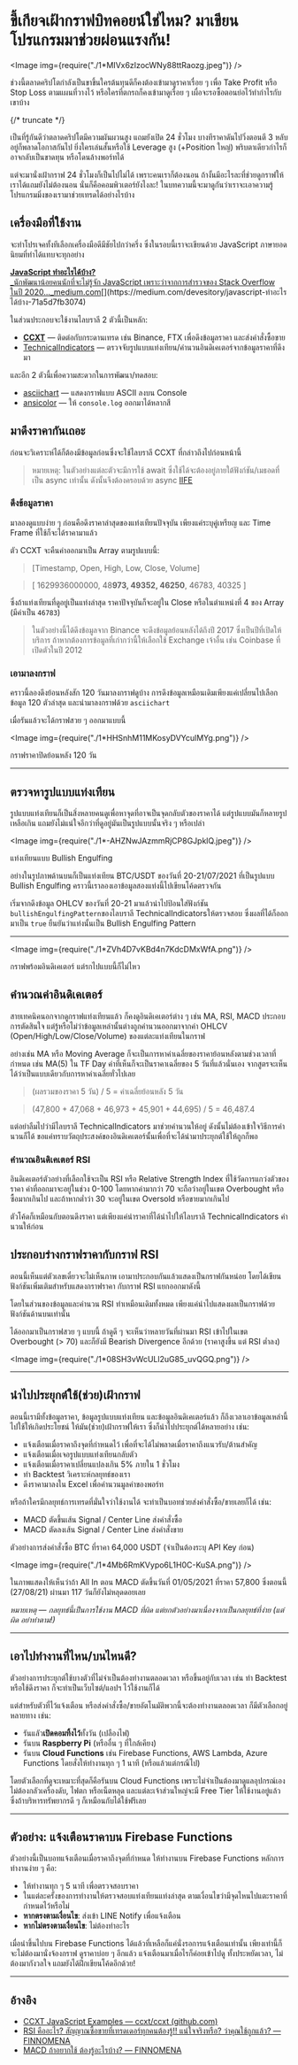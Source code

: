 
# ขี้เกียจเฝ้ากราฟบิทคอยน์ใช่ไหม? มาเขียนโปรแกรมมาช่วยผ่อนแรงกัน!

<Image img={require("./1*MIVx6zIzocWNy88ttRaozg.jpeg")} />

ช่วงนี้ตลาดคริปโตกำลังเป็นขาขึ้นใครต้นทุนดีก็คงต้องเข้ามาดูราคาเรื่อย ๆ เพื่อ Take Profit หรือ Stop Loss ตามแผนที่วางไว้ หรือใครที่ตกรถก็คงเข้ามาดูเรื่อย ๆ เผื่อจะรอซื้อตอนย่อไว้ทำกำไรกับเขาบ้าง

{/* truncate */}

เป็นที่รู้กันดีว่าตลาดคริปโตมีความผันผวนสูง แถมยังเปิด 24 ชั่วโมง บางทีราคาดันไปวิ่งตอนตี 3 หลับอยู่ก็พลาดโอกาสกันไป ยิ่งใครเล่นสั้นหรือใช้ Leverage สูง (+Position ใหญ่) พริบตาเดียวกำไรก็อาจกลับเป็นขาดทุน หรือโดนล้างพอร์ทได้

แต่จะมานั่งเฝ้ากราฟ 24 ชั่วโมงก็เป็นไปไม่ได้ เพราะคนเราก็ต้องนอน ถ้างั้นมีอะไรละที่ช่วยดูกราฟให้เราได้แถมยังไม่ต้องนอน นั่นก็คือคอมพิวเตอร์ยังไงละ! ในบทความนี้จะมาดูกันว่าเราจะเอาความรู้โปรแกรมมิ่งของเรามาช่วยเทรดได้อย่างไรบ้าง

## เครื่องมือที่ใช้งาน

จะทำโปรเจคทั้งทีเลือกเครื่องมือดีมีชัยไปกว่าครึ่ง ซึ่งในรอบนี้เราจะเขียนด้วย JavaScript ภาษายอดนิยมที่ทำได้แทบจะทุกอย่าง

[**JavaScript ทำอะไรได้บ้าง?**  
\_นักพัฒนาน้อยคนนักที่จะไม่รู้จัก JavaScript เพราะว่าจากการสำรวจของ Stack Overflow ในปี 2020…\_medium.com](https://medium.com/devesitory/javascript-ทำอะไรได้บ้าง-71a5d7fb3074 "https://medium.com/devesitory/javascript-%E0%B8%97%E0%B8%B3%E0%B8%AD%E0%B8%B0%E0%B9%84%E0%B8%A3%E0%B9%84%E0%B8%94%E0%B9%89%E0%B8%9A%E0%B9%89%E0%B8%B2%E0%B8%87-71a5d7fb3074")[](https://medium.com/devesitory/javascript-ทำอะไรได้บ้าง-71a5d7fb3074)

ในส่วนประกอบจะใช้งานไลบราลี 2 ตัวนี้เป็นหลัก:

- [**CCXT**](https://github.com/ccxt/ccxt) — ติดต่อกับกระดานเทรด เช่น Binance, FTX เพื่อดึงข้อมูลราคา และส่งคำสั่งซื้อขาย
- [TechnicalIndicators](https://github.com/anandanand84/technicalindicators) — ตรวจจับรูปแบบแท่งเทียน/คำนวนอินดิเคเตอร์จากข้อมูลราคาที่ดึงมา

และอีก 2 ตัวนี้เพื่อความสะดวกในการพัฒนา/ทดสอบ:

- [asciichart](https://github.com/kroitor/asciichart) — แสดงกราฟแบบ ASCII ลงบน Console
- [ansicolor](https://github.com/kroitor/ansicolor) — ให้ `console.log` ออกมาได้หลากสี

## มาดึงราคากันเถอะ

ก่อนจะวิเคราะห์ได้ก็ต้องมีข้อมูลก่อนซึ่งจะใช้ไลบราลี CCXT ที่กล่าวถึงไปก่อนหน้านี้

> หมายเหตุ: ในตัวอย่างแต่ละตัวจะมีการใช้ await ซึ่งใช้ได้จะต้องอยู่ภายใต้ฟังก์ชัน/เมธอดที่เป็น async เท่านั้น ดังนั้นจึงต้องครอบด้วย async [IIFE](https://developer.mozilla.org/en-US/docs/Glossary/IIFE)

### ดึงข้อมูลราคา

มาลองดูแบบง่าย ๆ ก่อนคือดึงราคาล่าสุดของแท่งเทียนปัจจุบัน เพียงแค่ระบุคู่เหรียญ และ Time Frame ที่ใช้ก็จะได้ราคามาแล้ว

ตัว CCXT จะคืนค่าออกมาเป็น Array ตามรูปแบบนี้:

> \[Timestamp, Open, High, Low, Close, Volume\]

> \[ 1629936000000, 48**973, 49352, 46250**, 46783, 40325 \]

ซึ่งถ้าแท่งเทียนที่ดูอยู่เป็นแท่งล่าสุด ราคาปัจจุบันก็จะอยู่ใน Close หรือในตำแหน่งที่ 4 ของ Array (มีค่าเป็น `46783`)

> ในตัวอย่างนี้ได้ดึงข้อมูลจาก Binance จะดึงข้อมูลย้อนหลังได้ถึงปี 2017 ซึ่งเป็นปีที่เปิดให้บริการ ถ้าหากต้องการข้อมูลที่เก่ากว่านี้ให้เลือกใช้ Exchange เจ้าอื่น เช่น Coinbase ที่เปิดตัวในปี 2012

### เอามาลงกราฟ

คราวนี้ลองดึงย้อนหลังสัก 120 วันมาลงกราฟดูบ้าง การดึงข้อมูลเหมือนเดิมเพียงแค่เปลี่ยนไปเลือกข้อมูล 120 ตัวล่าสุด และนำมาลงกราฟด้วย `asciichart`

เมื่อรันแล้วจะได้กราฟสวย ๆ ออกมาแบบนี้

<Image img={require("./1*HHSnhM11MKosyDVYculMYg.png")} />

กราฟราคาปิดย้อนหลัง 120 วัน

---

## ตรวจหารูปแบบแท่งเทียน

รูปแบบแท่งเทียนก็เป็นสิ่งหลายคนดูเพื่อหาจุดที่อาจเป็นจุดกลับตัวของราคาได้ แต่รูปแบบมันก็หลายรูปเหลือเกิน แถมยังไม่แน่ใจอีกว่าที่ดูอยู่มันเป็นรูปแบบนั้นจริง ๆ หรือเปล่า

<Image img={require("./1*-AHZNwJAzmmRjCP8GJpklQ.jpeg")} />

แท่งเทียนแบบ Bullish Engulfing

อย่างในรูปภาพด้านบนก็เป็นแท่งเทียน BTC/USDT ของวันที่ 20-21/07/2021 ที่เป็นรูปแบบ Bullish Engulfing คราวนี้เราลองเอาข้อมูลสองแท่งนี้ไปเขียนโค้ดตรวจกัน

เริ่มจากดึงข้อมูล OHLCV ของวันที่ 20-21 มาแล้วนำไปป้อนใส่ฟังก์ชัน `bullishEngulfingPattern`ของไลบราลี TechnicalIndicatorsให้ตรวจสอบ ซึ่งผลที่ได้ก็ออกมาเป็น `true` ยืนยันว่าแท่งนั้นเป็น Bullish Engulfing Pattern

---

<Image img={require("./1*ZVh4D7vKBd4n7KdcDMxWfA.png")} />

กราฟพร้อมอินดิเคเตอร์ แต่รกไปแบบนี้ก็ไม่ไหว

## คำนวณค่าอินดิเคเตอร์

สายเทคนิคนอกจากดูกราฟแท่งเทียนแล้ว ก็คงดูอินดิเคเตอร์ต่าง ๆ เช่น MA, RSI, MACD ประกอบการตัดสินใจ แต่รู้หรือไม่ว่าข้อมูลเหล่านั้นต่างถูกคำนวนออกมาจากค่า OHLCV (Open/High/Low/Close/Volume) ของแต่ละแท่งเทียนในกราฟ

อย่างเช่น MA หรือ Moving Average ก็จะเป็นการหาค่าเฉลี่ยของราคาย้อนหลังตามช่วงเวลาที่กำหนด เช่น MA(5) ใน TF Day ค่าที่เห็นก็จะเป็นราคาเฉลี่ยของ 5 วันที่แล้วนั่นเอง จากสูตรจะเห็นได้ว่าเป็นแบบเดียวกับการหาค่าเฉลี่ยทั่วไปเลย

> (ผลรวมของราคา 5 วัน) / 5 = ค่าเฉลี่ยย้อนหลัง 5 วัน

> (47,800 + 47,068 + 46,973 + 45,901 + 44,695) / 5 = 46,487.4

แต่อย่าลืมไปว่ามีไลบราลี TechnicalIndicators มาช่วยคำนวนให้อยู่ ดังนั้นไม่ต้องเข้าใจวิธีการคำนวนก็ได้ ขอแค่ทราบวัตถุประสงค์ของอินดิเคเตอร์นั้นเพื่อที่จะได้นำมาประยุกต์ใช้ให้ถูกก็พอ

### คำนวณอินดิเคเตอร์ RSI

อินดิเคเตอร์ตัวอย่างที่เลือกใช้จะเป็น RSI หรือ Relative Strength Index ที่ใช้วัดการแกว่งตัวของราคา ค่าที่ออกมาจะอยู่ในช่วง 0-100 โดยหากค่ามากว่า 70 จะถือว่าอยู่ในเขต Overbought หรือซื้อมากเกินไป และถ้าหากต่ำว่า 30 จะอยู่ในเขต Oversold หรือขายมากเกินไป

ตัวโค้ดก็เหมือนกับตอนดึงราคา แต่เพียงแค่นำราคาที่ได้นำไปให้ไลบราลี TechnicalIndicators คำนวนให้ก่อน

## ประกอบร่างกราฟราคากับกราฟ RSI

ตอนนี้เห็นแต่ตัวเลขเดี๋ยวจะไม่เห็นภาพ เอามาประกอบกันแล้วแสดงเป็นกราฟกันหน่อย โดยได้เขียนฟังก์ชันเพิ่มเติมสำหรับแสดงกราฟราคา กับกราฟ RSI แยกออกมาดังนี้

โดยในส่วนของข้อมูลและคำนวน RSI ทำเหมือนเดิมทั้งหมด เพียงแค่นำไปแสดงผลเป็นกราฟด้วยฟังก์ชันด้านบนเท่านั้น

ได้ออกมาเป็นกราฟสวย ๆ แบบนี้ ถ้าดูดี ๆ จะเห็นว่าหลายวันที่ผ่านมา RSI เข้าไปในเขต Overbought (> 70) และก็ยังมี Bearish Divergence อีกด้วย (ราคาสูงขึ้น แต่ RSI ต่ำลง)

<Image img={require("./1*08SH3vWcULl2uG85_uvQGQ.png")} />

---

## นำไปประยุกต์ใช้(ช่วย)เฝ้ากราฟ

ตอนนี้เรามีทั้งข้อมูลราคา, ข้อมูลรูปแบบแท่งเทียน และข้อมูลอินดิเคเตอร์แล้ว ก็ถึงเวลาเอาข้อมูลเหล่านี้ไปใช้ให้เกิดประโยชน์ ให้มัน(ช่วย)เฝ้ากราฟให้เรา ซึ่งก็นำไปประยุกต์ได้หลายอย่าง เช่น:

- แจ้งเตือนเมื่อราคาถึงจุดที่กำหนดไว้ เพื่อที่จะได้ไม่พลาดเมื่อราคาถึงแนวรับ/ต้านสำคัญ
- แจ้งเตือนเมื่อเจอรูปแบบแท่งเทียนกลับตัว
- แจ้งเตือนเมื่อราคาเปลี่ยนแปลงเกิน 5% ภายใน 1 ชั่วโมง
- ทำ Backtest วิเคราะห์กลยุทธ์ของเรา
- ดีงราคามาลงใน Excel เพื่อคำนวนมูลค่าของพอร์ท

หรือถ้าใครมีกลยุทธ์การเทรดที่มั่นใจว่าใช้งานได้ จะทำเป็นบอทช่วยส่งคำสั่งซื้อ/ขายเลยก็ได้ เช่น:

- MACD ตัดขึ้นเส้น Signal / Center Line ส่งคำสั่งซื้อ
- MACD ตัดลงเส้น Signal / Center Line ส่งคำสั่งขาย

ตัวอย่างการส่งคำสั่งซื้อ BTC ที่ราคา 64,000 USDT (จำเป็นต้องระบุ API Key ก่อน)

<Image img={require("./1*4Mb6RmKVypo6L1H0C-KuSA.png")} />

ในภาพแสดงให้เห็นว่าถ้า All In ตอน MACD ตัดขึ้นวันที่ 01/05/2021 ที่ราคา 57,800 ซึ่งตอนนี้ (27/08/21) ผ่านมา 117 วันก็ยังไม่หลุดดอยเลย

_หมายเหตุ — กลยุทธ์นี้เป็นการใช้งาน MACD ที่ผิด แต่ยกตัวอย่างมาเนื่องจากเป็นกลยุทธ์ที่ง่าย (แต่ผิด อย่าทำตาม!)_

---

## เอาไปทำงานที่ไหน/บนไหนดี?

ตัวอย่างการประยุกต์ใช้บางตัวที่ไม่จำเป็นต้องทำงานตลอดเวลา หรือขึ้นอยู่กับเวลา เช่น ทำ Backtest หรือใช้ดึงราคา ก็จะทำเป็นเว็บไซต์/แอปฯ ไว้ใช้งานก็ได้

แต่สำหรับตัวที่ไว้แจ้งเตือน หรือส่งคำสั่งซื้อ/ขายอัตโนมัติพวกนี้จะต้องทำงานตลอดเวลา ก็มีตัวเลือกอยู่หลายทาง เช่น:

- รันแลัว**เปิดคอมทิ้งไว้**ทั้งวัน (เปลืองไฟ)
- รันบน **Raspberry Pi** (หรืออื่น ๆ ที่ใกล้เคียง)
- รันบน **Cloud Functions** เช่น Firebase Functions, AWS Lambda, Azure Functions โดยสั่งให้ทำงานทุก ๆ 1 นาที (หรือแล้วแต่กรณีไป)

โดยตัวเลือกที่ดูจะเหมาะที่สุดก็คือรันบน ​Cloud Functions เพราะไม่จำเป็นต้องมาดูแลอุปกรณ์เอง ไม่ต้องกลัวเครื่องดับ, ไฟตก หรือเน็ตหลุด และแต่ละเจ้าส่วนใหญ่จะมี Free Tier ให้ใช้งานอยู่แล้ว ซึ่งถ้าบริหารทรัพยากรดี ๆ ก็เหมือนกับได้ใช้ฟรีเลย

---

## ตัวอย่าง: แจ้งเตือนราคาบน Firebase Functions

ตัวอย่างนี้เป็นบอทแจ้งเตือนเมื่อราคาถึงจุดที่กำหนด ให้ทำงานบน Firebase Functions หลักการทำงานง่าย ๆ คือ:

- ให้ทำงานทุก ๆ 5 นาที เพื่อตรวจสอบราคา
- ในแต่ละครั้งของการทำงานให้ตรวจสอบแท่งเทียนแท่งล่าสุด ตามเงื่อนไขว่ามีจุดไหนไปแตะราคาที่กำหนดไว้หรือไม่
- **หากตรงตามเงื่อนไข**: ส่งเข้า LINE Notify เพื่อแจ้งเตือน
- **หากไม่ตรงตามเงื่อนไข**: ไม่ต้องทำอะไร

เมื่อนำขึ้นไปบน Firebase Functions ได้แล้วที่เหลือก็แค่นั่งรอการแจ้งเตือนเท่านั้น เพียงเท่านี้ก็จะไม่ต้องมานั่งจ้องกราฟ ดูราคาบ่อย ๆ อีกแล้ว แจ้งเตือนมาเมื่อไรก็ค่อยเข้าไปดู ทั้งประหยัดเวลา, ไม่ต้องมากังวลใจ แถมยังได้ฝึกเขียนโค้ดอีกด้วย!

---

## อ้างอิง

- [CCXT JavaScript Examples — ccxt/ccxt (github.com)](https://github.com/ccxt/ccxt/tree/master/examples/js)
- [RSI คืออะไร? สัญญาณซื้อขายที่เทรดเดอร์ทุกคนต้องรู้!! แน่ใจจริงหรือ? ว่าคุณใช้ถูกแล้ว? — FINNOMENA](https://www.finnomena.com/mrserotonin/what-is-rsi/)
- [MACD ถ้าอยากใช้ ต้องรู้อะไรบ้าง? — FINNOMENA](https://www.finnomena.com/daddy-trader/macd/)
